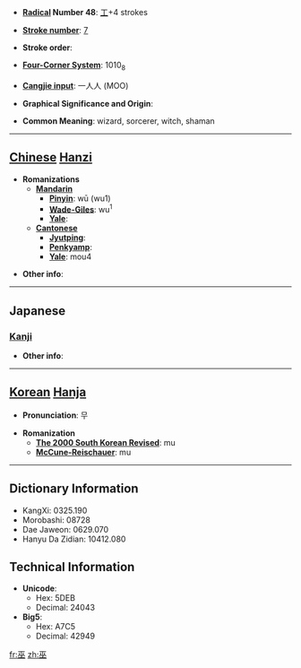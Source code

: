* '''[[Wiktionary:Chinese radical index| Radical]] Number 48''': [[Wiktionary:Chinese radical index 工|工]]+4 strokes

* '''[[Wiktionary:Chinese total strokes index|Stroke number]]''': [[Wiktionary:Chinese total strokes index 7|7]]

* '''Stroke order''': 

* '''[[Wiktionary:Chinese four corner index|Four-Corner System]]''': 1010<sub>8</sub>

* '''[[Wiktionary:Chinese Cangjie index|Cangjie input]]''': 一人人 (MOO)

* '''Graphical Significance and Origin''': 

* '''Common Meaning''': wizard, sorcerer, witch, shaman

----

== [[Chinese]] [[Hanzi]] ==

* '''Romanizations'''
** '''[[Mandarin]]'''
*** '''[[Pinyin]]''': wū (wu1)
*** '''[[Wade-Giles]]''': wu<sup>1</sup>
*** '''[[Yale]]''': 
** '''[[Cantonese]]'''
*** '''[[Jyutping]]''':
*** '''[[Penkyamp]]''': 
*** '''[[Yale]]''': mou4

* '''Other info''': 

----

==Japanese==
===[[Kanji]]===
{{kanji|on readings=[[ふ]] (fu), [[ぶ]] (bu)|kun readings=[[みこ]] (miko), [[かんなぎ]] (kannagi)}}

* '''Other info''':  

----

== [[Korean]] [[Hanja]] ==

* '''Pronunciation''': 무

* '''Romanization'''
** '''[[The 2000 South Korean Revised Romanization|The 2000 South Korean Revised]]''': mu
** '''[[McCune-Reischauer]]''': mu

----

== Dictionary Information ==

* KangXi: 0325.190
* Morobashi: 08728
* Dae Jaweon: 0629.070
* Hanyu Da Zidian: 10412.080

== Technical Information ==

* '''Unicode''':
** Hex: 5DEB
** Decimal: 24043
* '''Big5''':
** Hex: A7C5
** Decimal: 42949

[[fr:巫]]
[[zh:巫]]